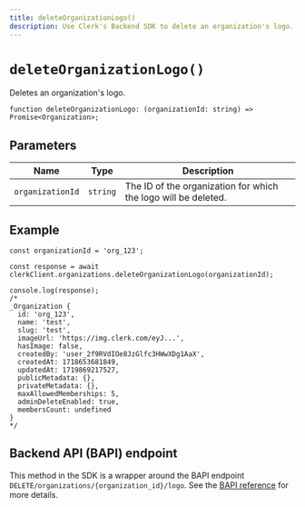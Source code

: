 ```yaml
---
title: deleteOrganizationLogo()
description: Use Clerk's Backend SDK to delete an organization's logo.
---
```


# `deleteOrganizationLogo()`

Deletes an organization's logo.

```tsx {{ prettier: false }}
function deleteOrganizationLogo: (organizationId: string) => Promise<Organization>;
```

## Parameters

| Name | Type | Description |
| - | - | - |
| `organizationId` | `string` | The ID of the organization for which the logo will be deleted. |

## Example

```tsx {{ prettier: false }}
const organizationId = 'org_123';

const response = await clerkClient.organizations.deleteOrganizationLogo(organizationId);

console.log(response);
/*
_Organization {
  id: 'org_123',
  name: 'test',
  slug: 'test',
  imageUrl: 'https://img.clerk.com/eyJ...',
  hasImage: false,
  createdBy: 'user_2f9RVdIOe8JzGlfc3HWwXDg1AaX',
  createdAt: 1718653681849,
  updatedAt: 1719869217527,
  publicMetadata: {},
  privateMetadata: {},
  maxAllowedMemberships: 5,
  adminDeleteEnabled: true,
  membersCount: undefined
}
*/
```

## Backend API (BAPI) endpoint

This method in the SDK is a wrapper around the BAPI endpoint `DELETE/organizations/{organization_id}/logo`. See the [BAPI reference](https://clerk.com/docs/reference/backend-api/tag/Organizations#operation/DeleteOrganizationLogo) for more details.

